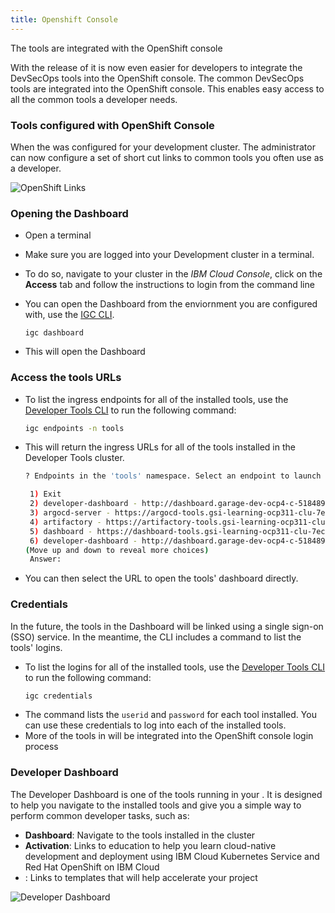 ```yaml
---
title: Openshift Console
---
```



<PageDescription>

The <Globals name="env" /> tools are integrated with the OpenShift console

</PageDescription>

With the release of **<Globals name="ocp" />** it is now even easier for
 developers to integrate the DevSecOps tools into the OpenShift console. The
  common DevSecOps tools are integrated into the OpenShift console. This enables
   easy access to all the common tools a developer needs.

### Tools configured with OpenShift Console

When the <Globals name="shortName" /> was configured for your development
 cluster. The administrator can now configure a set of short cut links to
  common tools you often use as a developer.

![OpenShift Links](/images/openshift-console-tools.png)

### Opening the Dashboard

- Open a terminal
- Make sure you are logged into your Development cluster in a terminal.
- To do so, navigate to your cluster in the _IBM Cloud Console_, click on the **Access** tab and
follow the instructions to login from the command line

- You can open the Dashboard from the enviornment you are configured with, use the [IGC CLI](/getting-started/cli#dashboard).
    ```
    igc dashboard
    ```

- This will open the Dashboard

### Access the tools URLs

- To list the ingress endpoints for all of the installed tools, use the [Developer Tools CLI](../getting-started/cli) to run the following command:
    ```bash
    igc endpoints -n tools
    ```

- This will return the ingress URLs for all of the tools installed in the Developer Tools cluster.
    ```bash
   ? Endpoints in the 'tools' namespace. Select an endpoint to launch the default browser or 'Exit'.

     1) Exit
     2) developer-dashboard - http://dashboard.garage-dev-ocp4-c-518489-0143c5dd31acd8e030a1d6e0ab1380e3-0000.us-east.containers.appdomain.cloud
     3) argocd-server - https://argocd-tools.gsi-learning-ocp311-clu-7ec5d722a0ab3f463fdc90eeb94dbc70-0001.eu-gb.containers.appdomain.cloud
     4) artifactory - https://artifactory-tools.gsi-learning-ocp311-clu-7ec5d722a0ab3f463fdc90eeb94dbc70-0001.eu-gb.containers.appdomain.cloud
     5) dashboard - https://dashboard-tools.gsi-learning-ocp311-clu-7ec5d722a0ab3f463fdc90eeb94dbc70-0001.eu-gb.containers.appdomain.cloud
     6) developer-dashboard - http://dashboard.garage-dev-ocp4-c-518489-0143c5dd31acd8e030a1d6e0ab1380e3-0000.us-east.containers.appdomain.cloud
   (Move up and down to reveal more choices)
     Answer:
    ```

-  You can then select the URL to open the tools' dashboard directly.

### Credentials

In the future, the tools in the Dashboard will be linked using a single sign-on (SSO) service.
In the meantime, the CLI includes a command to list the tools' logins.

- To list the logins for all of the installed tools, use the [Developer Tools CLI](../getting-started/cli) to run the following command:
    ```bash
    igc credentials
    ```
- The command lists the `userid` and `password` for each tool installed. You can use these credentials to log into each of the installed tools.
- More of the tools in <Globals name="ocp" /> will be integrated into the
 OpenShift console login process

### Developer Dashboard

The Developer Dashboard is one of the tools running in your <Globals name="env" />. It is designed to help you navigate to the installed tools and give you a simple way to perform common developer tasks, such as:
- **Dashboard**: Navigate to the tools installed in the cluster
- **Activation**: Links to education to help you learn cloud-native development and deployment using IBM Cloud Kubernetes Service and Red Hat OpenShift on IBM Cloud
- **<Globals name="templates" />**: Links to templates that will help accelerate your project

![Developer Dashboard](/images/developer-dashboard.png)
